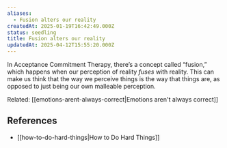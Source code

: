 ```yaml
---
aliases:
  - Fusion alters our reality
createdAt: 2025-01-19T16:42:49.000Z
status: seedling
title: Fusion alters our reality
updatedAt: 2025-04-12T15:55:20.000Z
---
```

In Acceptance Commitment Therapy, there’s a concept called “fusion,” which happens when our perception of reality _fuses_ with reality. This can make us think that the way we perceive things is the way that things are, as opposed to just being our own malleable perception.

Related: [[emotions-arent-always-correct|Emotions aren't always correct]]

## References

- [[how-to-do-hard-things|How to Do Hard Things]]
